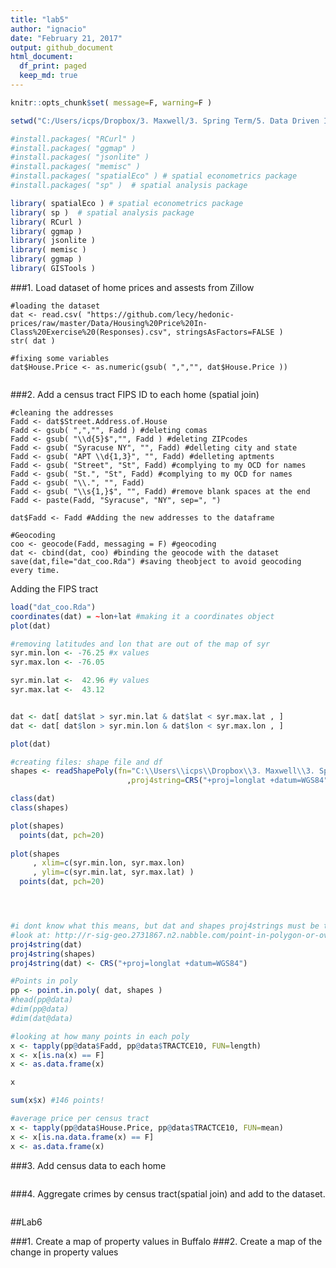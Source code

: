 ```yaml
---
title: "lab5"
author: "ignacio"
date: "February 21, 2017"
output: github_document
html_document:
  df_print: paged
  keep_md: true
---
```


```r
knitr::opts_chunk$set( message=F, warning=F )

setwd("C:/Users/icps/Dropbox/3. Maxwell/3. Spring Term/5. Data Driven II/Labs/all-labs-ddmii-icps86/Lab5/")

#install.packages( "RCurl" )
#install.packages( "ggmap" )
#install.packages( "jsonlite" )
#install.packages( "memisc" )
#install.packages( "spatialEco" ) # spatial econometrics package
#install.packages( "sp" )  # spatial analysis package

library( spatialEco ) # spatial econometrics package
library( sp )  # spatial analysis package
library( RCurl )
library( ggmap )
library( jsonlite )
library( memisc )
library( ggmap )
library( GISTools )

```


###1. Load dataset of home prices and assests from Zillow

```{}
#loading the dataset
dat <- read.csv( "https://github.com/lecy/hedonic-prices/raw/master/Data/Housing%20Price%20In-Class%20Exercise%20(Responses).csv", stringsAsFactors=FALSE )
str( dat )

#fixing some variables
dat$House.Price <- as.numeric(gsub( ",","", dat$House.Price ))


```

###2. Add a census tract FIPS ID to each home (spatial join)

```{}
#cleaning the addresses
Fadd <- dat$Street.Address.of.House
Fadd <- gsub( ",","", Fadd ) #deleting comas
Fadd <- gsub( "\\d{5}$","", Fadd ) #deleting ZIPcodes
Fadd <- gsub( "Syracuse NY", "", Fadd) #delleting city and state
Fadd <- gsub( "APT \\d{1,3}", "", Fadd) #delleting aptments
Fadd <- gsub( "Street", "St", Fadd) #complying to my OCD for names
Fadd <- gsub( "St.", "St", Fadd) #complying to my OCD for names
Fadd <- gsub( "\\.", "", Fadd)
Fadd <- gsub( "\\s{1,}$", "", Fadd) #remove blank spaces at the end
Fadd <- paste(Fadd, "Syracuse", "NY", sep=", ")

dat$Fadd <- Fadd #Adding the new addresses to the dataframe

#Geocoding
coo <- geocode(Fadd, messaging = F) #geocoding
dat <- cbind(dat, coo) #binding the geocode with the dataset
save(dat,file="dat_coo.Rda") #saving theobject to avoid geocoding every time.
```

Adding the FIPS tract
```r
load("dat_coo.Rda")
coordinates(dat) = ~lon+lat #making it a coordinates object
plot(dat)

#removing latitudes and lon that are out of the map of syr
syr.min.lon <- -76.25 #x values
syr.max.lon <- -76.05

syr.min.lat <-  42.96 #y values
syr.max.lat <-  43.12


dat <- dat[ dat$lat > syr.min.lat & dat$lat < syr.max.lat , ]
dat <- dat[ dat$lon > syr.min.lon & dat$lon < syr.max.lon , ]

plot(dat)

#creating files: shape file and df
shapes <- readShapePoly(fn="C:\\Users\\icps\\Dropbox\\3. Maxwell\\3. Spring Term\\5. Data Driven II\\Labs\\Instructions\\Lab3_4\\shapefiles\\tl_2010_36067_tract10"
                          ,proj4string=CRS("+proj=longlat +datum=WGS84"))

class(dat)
class(shapes)

plot(shapes)
  points(dat, pch=20)
  
plot(shapes
     , xlim=c(syr.min.lon, syr.max.lon)
     , ylim=c(syr.min.lat, syr.max.lat) ) 
  points(dat, pch=20)




#i dont know what this means, but dat and shapes proj4strings must be the same
#look at: http://r-sig-geo.2731867.n2.nabble.com/point-in-polygon-or-over-help-td7583635.html
proj4string(dat)
proj4string(shapes)
proj4string(dat) <- CRS("+proj=longlat +datum=WGS84") 

#Points in poly
pp <- point.in.poly( dat, shapes )
#head(pp@data)
#dim(pp@data)
#dim(dat@data)

#looking at how many points in each poly
x <- tapply(pp@data$Fadd, pp@data$TRACTCE10, FUN=length)
x <- x[is.na(x) == F]
x <- as.data.frame(x)

x

sum(x$x) #146 points!

#average price per census tract
x <- tapply(pp@data$House.Price, pp@data$TRACTCE10, FUN=mean)
x <- x[is.na.data.frame(x) == F]
x <- as.data.frame(x)

```

###3. Add census data to each home
```r

```

###4. Aggregate crimes by census tract(spatial join) and add to the dataset.
```r

```


##Lab6

###1. Create a map of property values in Buffalo
###2. Create a map of the change in property values



